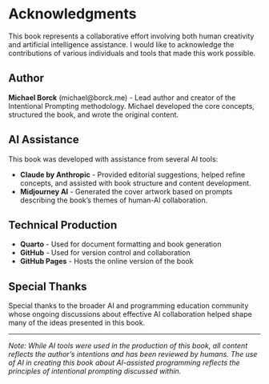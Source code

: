 # Acknowledgments {.unnumbered}

This book represents a collaborative effort involving both human creativity and artificial intelligence assistance. I would like to acknowledge the contributions of various individuals and tools that made this work possible.

## Author

**Michael Borck** (michael@borck.me) - Lead author and creator of the Intentional Prompting methodology. Michael developed the core concepts, structured the book, and wrote the original content.

## AI Assistance

This book was developed with assistance from several AI tools:

- **Claude by Anthropic** - Provided editorial suggestions, helped refine concepts, and assisted with book structure and content development.
- **Midjourney AI** - Generated the cover artwork based on prompts describing the book's themes of human-AI collaboration.

## Technical Production

- **Quarto** - Used for document formatting and book generation
- **GitHub** - Used for version control and collaboration
- **GitHub Pages** - Hosts the online version of the book

## Special Thanks

Special thanks to the broader AI and programming education community whose ongoing discussions about effective AI collaboration helped shape many of the ideas presented in this book.

---

*Note: While AI tools were used in the production of this book, all content reflects the author's intentions and has been reviewed by humans. The use of AI in creating this book about AI-assisted programming reflects the principles of intentional prompting discussed within.*